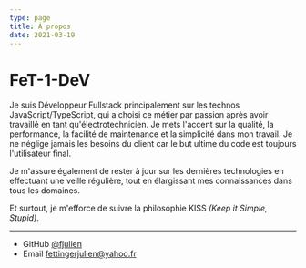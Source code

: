 ```yaml
---
type: page
title: À propos
date: 2021-03-19
---
```


# FeT-1-DeV

Je suis Développeur Fullstack principalement sur les technos JavaScript/TypeScript, qui a choisi ce métier par passion après avoir travaillé en tant qu'électrotechnicien. Je mets l'accent sur la qualité, la performance, la facilité de maintenance et la simplicité dans mon travail. Je ne néglige jamais les besoins du client car le but ultime du code est toujours l'utilisateur final.

Je m'assure également de rester à jour sur les dernières technologies en effectuant une veille régulière, tout en élargissant mes connaissances dans tous les domaines.

Et surtout, je m'efforce de suivre la philosophie KISS _(Keep it Simple, Stupid)_.

---

- GitHub [@fjulien](https://github.com/fjulien)
- Email fettingerjulien@yahoo.fr
